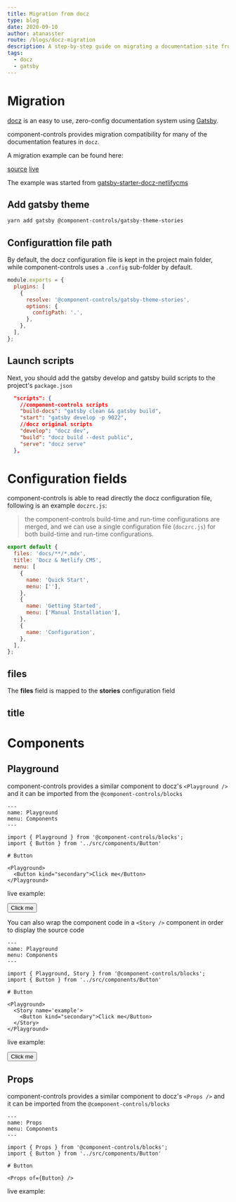 ```yaml
---
title: Migration from docz
type: blog
date: 2020-09-10
author: atanasster
route: /blogs/docz-migration
description: A step-by-step guide on migrating a documentation site from docz to component-controls.
tags:
  - docz
  - gatsby
---
```



# Migration

[docz](https://www.docz.site) is an easy to use, zero-config documentation system using [Gatsby](https://www.gatsbyjs.org/).

component-controls provides migration compatibility for many of the documentation features in `docz`.

A migration example can be found here: 

[source](https://github.com/ccontrols/component-controls/tree/master/examples/docz-migration)
[live](https://docz-migration.netlify.app)

The example was started from [gatsby-starter-docz-netlifycms](https://github.com/colbyfayock/gatsby-starter-docz-netlifycms)

## Add gatsby theme

```bash
yarn add gatsby @component-controls/gatsby-theme-stories
```

## Configurattion file path

 By default, the docz configuration file is kept in the project main folder, while component-controls uses a `.config` sub-folder by default.

```js:title=gatsby-config.js
module.exports = {
  plugins: [
    {
      resolve: '@component-controls/gatsby-theme-stories',
      options: {
        configPath: '.',
      },
    },
  ],
};
```

## Launch scripts

Next, you should add the gatsby develop and gatsby build scripts to the project's `package.json`

```json:title=package.json
  "scripts": {
    //component-controls scripts
    "build-docs": "gatsby clean && gatsby build",
    "start": "gatsby develop -p 9022",
    //docz original scripts
    "develop": "docz dev",
    "build": "docz build --dest public",
    "serve": "docz serve"
  },
```

# Configuration fields

component-controls is able to read directly the docz configuration file, following is an example `doczrc.js`:

> the component-controls build-time and run-time configurations are merged, and we can use a single configuration file (`doczrc.js`) for both build-time and run-time configurations.

```json:title=doczrc.js
export default {
  files: 'docs/**/*.mdx',
  title: 'Docz & Netlify CMS',
  menu: [
    {
      name: 'Quick Start',
      menu: [''],
    },
    {
      name: 'Getting Started',
      menu: ['Manual Installation'],
    },
    {
      name: 'Configuration',
    },
  ],
};
```

## files

The **files** field is mapped to the **stories** configuration field

## title


# Components

## Playground

component-controls provides a similar component to docz's `<Playground />` and it can be imported from the `@component-controls/blocks` 

```js:title=playground.mdx
---
name: Playground
menu: Components
---

import { Playground } from '@component-controls/blocks';
import { Button } from '../src/components/Button'

# Button

<Playground>
  <Button kind="secondary">Click me</Button>
</Playground>
```
live example:

<Playground>
  <Button>Click me</Button>
</Playground>

You can also wrap the component code in a `<Story />` component in order to display the source code

```js:title=playground.mdx
---
name: Playground
menu: Components
---

import { Playground, Story } from '@component-controls/blocks';
import { Button } from '../src/components/Button'

# Button

<Playground>
  <Story name='example'>
    <Button kind="secondary">Click me</Button>
  </Story>  
</Playground>
```
live example:

<Playground>
  <Story name='example'>
    <Button kind="secondary">Click me</Button>
  </Story>  
</Playground>


## Props

component-controls provides a similar component to docz's `<Props />` and it can be imported from the `@component-controls/blocks` 

```js:title=props.mdx
---
name: Props
menu: Components
---

import { Props } from '@component-controls/blocks';
import { Button } from '../src/components/Button'

# Button

<Props of={Button} />
```
live example:

<Props of={Button} />